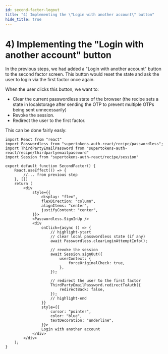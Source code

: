 ```yaml
---
id: second-factor-logout
title: "4) Implementing the \"Login with another account\" button"
hide_title: true
---
```



# 4) Implementing the "Login with another account" button

<Disclaimer />

In the previous steps, we had added a "Login with another account" button to the second factor screen. This button would reset the state and ask the user to login via the first factor once again.

When the user clicks this button, we want to:
- Clear the current passwordless state of the browser (the recipe sets a state in localstorage after sending the OTP to prevent multiple OTPs being sent unnecessarily)
- Revoke the session.
- Redirect the user to the first factor.

This can be done fairly easly:

```tsx
import React from "react"
import Passwordless from "supertokens-auth-react/recipe/passwordless";
import ThirdPartyEmailPassword from "supertokens-auth-react/recipe/thirdpartyemailpassword"
import Session from "supertokens-auth-react/recipe/session"

export default function SecondFactor() {
    React.useEffect(() => {
        //... from previous step
    }, [])
    return (
        <div
            style={{
                display: "flex",
                flexDirection: "column",
                alignItems: "center",
                justifyContent: "center",
            }}>
            <Passwordless.SignInUp />
            <div
                onClick={async () => {
                    // highlight-start
                    // clear local passwordless state (if any)
                    await Passwordless.clearLoginAttemptInfo();

                    // revoke the session
                    await Session.signOut({
                        userContext: {
                            forceOriginalCheck: true,
                        },
                    });

                    // redirect the user to the first factor
                    ThirdPartyEmailPassword.redirectToAuth({
                        redirectBack: false,
                    });
                    // highlight-end
                }}
                style={{
                    cursor: "pointer",
                    color: "blue",
                    textDecoration: "underline",
                }}>
                Login with another account
            </div>
        </div>
    );
}
```